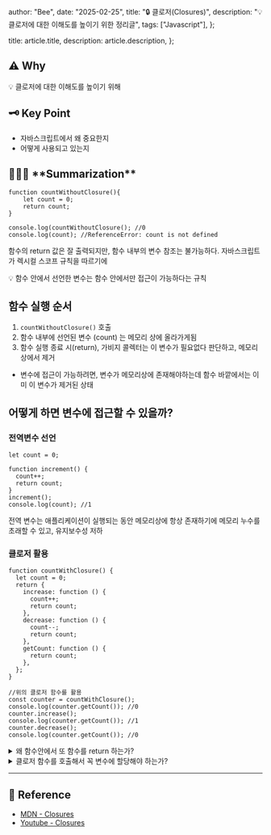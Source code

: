 
  author: "Bee",
  date: "2025-02-25",
  title: "🔒 클로저(Closures)",
  description: "💡 클로저에 대한 이해도를 높이기 위한 정리글",
  tags: ["Javascript"],
};

  title: article.title,
  description: article.description,
};


<h2 className="text-4xl font-bold"> ⚠️ Why</h2>

<aside>💡 클로저에 대한 이해도를 높이기 위해</aside>

<h2 className="text-4xl font-bold"> 🗝️ Key Point</h2>

- 자바스크립트에서 왜 중요한지
- 어떻게 사용되고 있는지

<h2 className="text-4xl font-bold"> 👨🏻‍💻 **Summarization**</h2>

```tsx
function countWithoutClosure(){
	let count = 0;
	return count;
}

console.log(countWithoutClosure(); //0
console.log(count); //ReferenceError: count is not defined
```

함수의 return 값은 잘 출력되지만, 함수 내부의 변수 참조는 불가능하다. 자바스크립트가 렉시컬 스코프 규칙을 따르기에

<aside>💡 함수 안에서 선언한 변수는 함수 안에서만 접근이 가능하다는 규칙</aside>

## 함수 실행 순서

1. `countWithoutClosure()` 호출
2. 함수 내부에 선언된 변수 (count) 는 메모리 상에 올라가게됨
3. 함수 실행 종료 시(return), 가비지 콜렉터는 이 변수가 필요없다 판단하고, 메모리 상에서 제거

- 변수에 접근이 가능하려면, 변수가 메모리상에 존재해야하는데 함수 바깥에서는 이미 이 변수가 제거된 상태

## 어떻게 하면 변수에 접근할 수 있을까?

### 전역변수 선언

```tsx
let count = 0;

function increment() {
  count++;
  return count;
}
increment();
console.log(count); //1
```

전역 변수는 애플리케이션이 실행되는 동안 메모리상에 항상 존재하기에 메모리 누수를 초래할 수 있고, 유지보수성 저하

### 클로저 활용

```tsx
function countWithClosure() {
  let count = 0;
  return {
    increase: function () {
      count++;
      return count;
    },
    decrease: function () {
      count--;
      return count;
    },
    getCount: function () {
      return count;
    },
  };
}

//위의 클로저 함수를 활용
const counter = countWithClosure();
console.log(counter.getCount()); //0
counter.increase();
console.log(counter.getCount()); //1
counter.decrease();
console.log(counter.getCount()); //0
```

<details>
  <summary>왜 함수안에서 또 함수를 return 하는가?</summary>
  <ul className="flex flex-col items-center">
    <li>
      앞의 `countWithoutClosure()` 와 `countWithClosure()` 의 차이는 함수를
      return하느냐 아니냐의 차이가 존재하며, `increment, decrement, getCount`
      함수는 상위 스코프 즉, `countWithClosure()` 스코프에 count가 존재하지
      않는다면 실행되지 못하기에 함수 실행에 필수적인 상위 스코프도 함께
      메모리로 가져옴
    </li>
<Image src={photo1} width="500"/>

  </ul>
</details>

<details>
  <summary>클로저 함수를 호출해서 꼭 변수에 할당해야 하는가?</summary>
  <ul>
    <li>
      클로저를 호출하지 않고, 바로 함수를 실행하면 메모리에서 제거되기에 변수에
      할당해야 한다.
    </li>
    <li>
      클로저를 활용한 함수는 메모리에서 제거되지 않기에, 필요할 때마다 호출
      가능하다.
    </li>
  </ul>
</details>

---

<h2 className="text-4xl font-bold"> 🔗 Reference</h2>

- [MDN - Closures](https://developer.mozilla.org/ko/docs/Web/JavaScript/Closures)
- [Youtube - Closures](https://www.youtube.com/watch?v=DjpG-uz-gMc)
